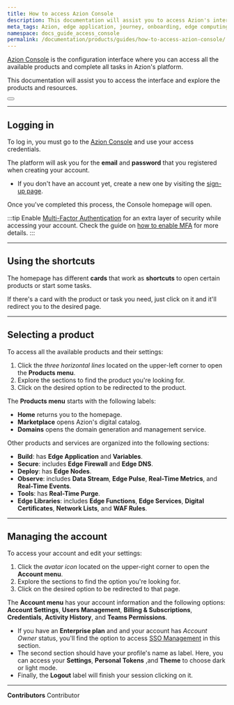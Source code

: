 ```yaml
---
title: How to access Azion Console
description: This documentation will assist you to access Azion's interface and explore the products and resources.
meta_tags: Azion, edge application, journey, onboarding, edge computing
namespace: docs_guide_access_console
permalink: /documentation/products/guides/how-to-access-azion-console/
---
```


[Azion Console](https://console.azion.com/) is the configuration interface where you can access all the available products and complete all tasks in Azion's platform. 

This documentation will assist you to access the interface and explore the products and resources.


<Button href="/en/documentation/products/guides/getting-to-know-azion-console/" text="go to Azion Console reference" variant="secondary"> 

</Button>

---

## Logging in

To log in, you must go to the [Azion Console](https://console.azion.com/) and use your access credentials.

The platform will ask you for the **email** and **password** that you registered when creating your account.
- If you don't have an account yet, create a new one by visiting the [sign-up page](https://console.azion.com/signup/).

Once you've completed this process, the Console homepage will open.

:::tip
Enable [Multi⁠-⁠Factor Authentication](/en/documentation/products/accounts/multi-factor-authentication/) for an extra layer of security while accessing your account. Check the guide on [how to enable MFA](/en/documentation/products/guides/multi-factor-authentication/) for more details.
:::

---

## Using the shortcuts

The homepage has different **cards** that work as **shortcuts** to open certain products or start some tasks.

If there's a card with the product or task you need, just click on it and it'll redirect you to the desired page.

---

## Selecting a product

To access all the available products and their settings:

1. Click the *three horizontal lines* located on the upper-left corner to open the **Products menu**.
2. Explore the sections to find the product you're looking for.
3. Click on the desired option to be redirected to the product.

The **Products menu** starts with the following labels:

- **Home** returns you to the homepage.
- **Marketplace** opens Azion's digital catalog.
- **Domains** opens the domain generation and management service.

Other products and services are organized into the following sections:

- **Build**: has **Edge Application** and **Variables**.
- **Secure**: includes **Edge Firewall** and **Edge DNS**.
- **Deploy**: has **Edge Nodes**.
- **Observe**: includes **Data Stream**, **Edge Pulse**, **Real-Time Metrics**, and **Real-Time Events**.
- **Tools**: has **Real-Time Purge**.
- **Edge Libraries**: includes **Edge Functions**, **Edge Services**, **Digital Certificates**, **Network Lists**, and **WAF Rules**. 

---

## Managing the account

To access your account and edit your settings:

1. Click the *avatar icon* located on the upper-right corner to open the **Account menu**.
2. Explore the sections to find the option you're looking for.
3. Click on the desired option to be redirected to that page.

The **Account menu** has your account information and the following options: **Account Settings**, **Users Management**, **Billing & Subscriptions**, **Credentials**, **Activity History**, and **Teams Permissions**.
  - If you have an **Enterprise plan** and and your account has *Account Owner* status, you'll find the option to access [SSO Management](/en/documentation/products/guides/sso/) in this section.
- The second section should have your profile's name as label. Here, you can access your **Settings**, **Personal Tokens** ,and **Theme** to choose dark or light mode.
- Finally, the **Logout** label will finish your session clicking on it.



---


**Contributors** <ContributorList>Contributor</ContributorList>
